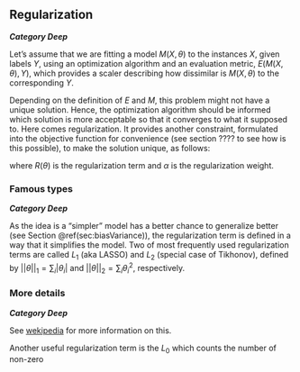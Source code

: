 ## Regularization
***Category Deep***

Let's assume that we are fitting a model $M(X, \theta)$ to the instances $X$, given labels $Y$, using an optimization algorithm and an evaluation metric, $E(M(X, \theta), Y)$, which provides a scaler describing how dissimilar is $M(X, \theta)$ to the corresponding $Y$. 

\begin{equation}
min_{\theta}  ~E(M(X, \theta), Y) (\#eq:optimizationOrginal)
\end{equation}

Depending on the definition of $E$ and $M$, this problem might not have a unique solution. Hence, the optimization algorithm should be informed which solution is more acceptable so that it converges to what it supposed to. Here comes regularization. It provides another constraint, formulated into the objective function for convenience (see section ???? to see how is this possible), to make the solution unique, as follows: 

\begin{equation}
min_{\theta}  ~E(M(X, \theta), Y) + \alpha R(\theta) (\#eq:optimizationregularized)
\end{equation}

where $R(\theta)$ is the regularization term and $\alpha$ is the regularization weight. 

### Famous types
***Category Deep***

As the idea is a "simpler" model has a better chance to generalize better (see Section \@ref(sec:biasVariance)), the regularization term is defined in a way that it simplifies the model. Two of most frequently used regularization terms are called $L_1$ (aka LASSO) and $L_2$ (special case of Tikhonov), defined by $||\theta||_1=\sum_i |\theta_i|$ and $||\theta||_2=\sum_i \theta_i^2$, respectively. 

### More details
***Category Deep***

See [wekipedia](https://en.wikipedia.org/wiki/Regularization_(mathematics)) for more information on this.


Another useful regularization term is the $L_0$ which counts the number of non-zero 



